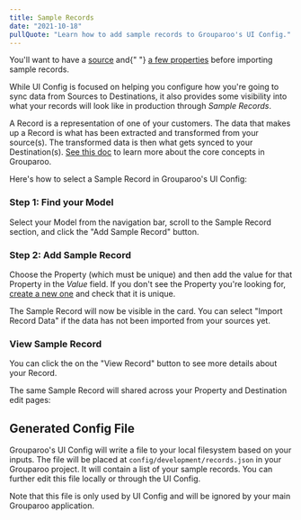 ```yaml
---
title: Sample Records
date: "2021-10-18"
pullQuote: "Learn how to add sample records to Grouparoo's UI Config."
---
```


<Alert variant="warning">
  <p className="mb-0">
    You'll want to have a <a href="/docs/config/sources">source</a> and{" "}
    <a href="/docs/config/properties">a few properties</a> before importing
    sample records.
  </p>
</Alert>

While UI Config is focused on helping you configure how you're going to sync data from Sources to Destinations, it also provides some visibility into what your records will look like in production through _Sample Records_.

A Record is a representation of one of your customers. The data that makes up a Record is what has been extracted and transformed from your source(s). The transformed data is then what gets synced to your Destination(s). [See this doc](/docs/getting-started/product-concepts) to learn more about the core concepts in Grouparoo.

Here's how to select a Sample Record in Grouparoo's UI Config:

### Step 1: Find your Model

Select your Model from the navigation bar, scroll to the Sample Record section, and click the "Add Sample Record" button.

<ImageInBrowserFrame
  centered
  alt="UI Config: Add Sample Record"
  src="/images/docs/guides/config/record--01-add.png"
  width={1135}
  height={800}
/>

### Step 2: Add Sample Record

Choose the Property (which must be unique) and then add the value for that Property in the _Value_ field. If you don't see the Property you're looking for, [create a new one](/docs/config/properties) and check that it is unique.

<ImageInBrowserFrame
  centered
  alt="UI Config: Add Sample Record Modal"
  src="/images/docs/guides/config/record--02-add.png"
  width={1138}
  height={800}
/>

The Sample Record will now be visible in the card. You can select "Import Record Data" if the data has not been imported from your sources yet.

<ImageInBrowserFrame
  centered
  alt="UI Config: Sample Record Added"
  src="/images/docs/guides/config/record--03-ready.png"
  width={1136}
  height={800}
/>

### View Sample Record

You can click the on the "View Record" button to see more details about your Record.

<ImageInBrowserFrame
  centered
  alt="UI Config: Sample Record Detail"
  src="/images/docs/guides/config/record--04-view.png"
  width={1135}
  height={800}
/>

The same Sample Record will shared across your Property and Destination edit pages:

<ImageInBrowserFrame
  centered
  alt="UI Config: Sample Record in Property Editor"
  src="/images/docs/guides/config/record--04-view-property.png"
  width={1137}
  height={800}
/>

## Generated Config File

Grouparoo's UI Config will write a file to your local filesystem based on your inputs. The file will be placed at `config/development/records.json` in your Grouparoo project. It will contain a list of your sample records. You can further edit this file locally or through the UI Config.

Note that this file is only used by UI Config and will be ignored by your main Grouparoo application.
